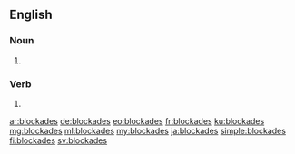==English==

===Noun===
{{head|en|plural}}

# {{plural of|blockade|lang=en}}

===Verb===
{{head|en|verb form}}

# {{en-third-person singular of|blockade}}

[[ar:blockades]]
[[de:blockades]]
[[eo:blockades]]
[[fr:blockades]]
[[ku:blockades]]
[[mg:blockades]]
[[ml:blockades]]
[[my:blockades]]
[[ja:blockades]]
[[simple:blockades]]
[[fi:blockades]]
[[sv:blockades]]